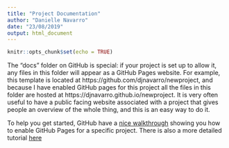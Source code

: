 ```yaml
---
title: "Project Documentation"
author: "Danielle Navarro"
date: "23/08/2019"
output: html_document
---
```


```r
knitr::opts_chunk$set(echo = TRUE)
```

The "docs" folder on GitHub is special: if your project is set up to allow it, any files in this folder will appear as a GitHub Pages website. For example, this template is located at https://github.com/djnavarro/newproject, and because I have enabled GitHub pages for this project all the files in this folder are hosted at https://djnavarro.github.io/newproject. It is very often useful to have a public facing website associated with a project that gives people an overview of the whole thing, and this is an easy way to do it. 

To help you get started, GitHub have a [nice walkthrough](https://pages.github.com/#project-site) showing you how to enable GitHub Pages for a specific project. There is also a more detailed tutorial [here](https://help.github.com/en/articles/configuring-a-publishing-source-for-github-pages)

